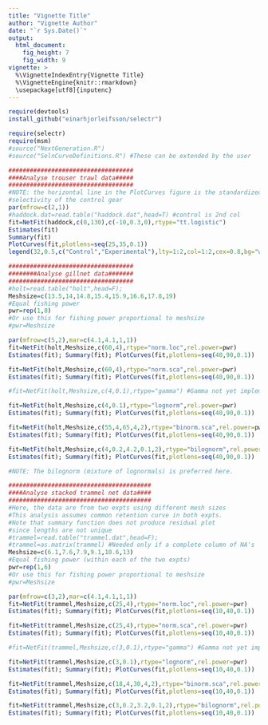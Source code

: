 ```yaml
---
title: "Vignette Title"
author: "Vignette Author"
date: "`r Sys.Date()`"
output: 
  html_document:
    fig_height: 7
    fig_width: 9
vignette: >
  %\VignetteIndexEntry{Vignette Title}
  %\VignetteEngine{knitr::rmarkdown}
  \usepackage[utf8]{inputenc}
---
```



```r
require(devtools)
install_github("einarhjorleifsson/selectr")
```

```r
require(selectr)
require(msm)
#source("NextGeneration.R")
#source("SelnCurveDefinitions.R") #These can be extended by the user

###################################
####Analyse trouser trawl data#####
###################################
#NOTE: the horizontal line in the PlotCurves figure is the standardized 
#selectivity of the control gear
par(mfrow=c(2,1))
#haddock.dat=read.table("haddock.dat",head=T) #control is 2nd col
fit=NetFit(haddock,c(0,130),c(-10,0.3,0),rtype="tt.logistic")
Estimates(fit)
Summary(fit)
PlotCurves(fit,plotlens=seq(25,35,0.1))
legend(32,0.5,c("Control","Experimental"),lty=1:2,col=1:2,cex=0.8,bg="white")

###################################
########Analyse gillnet data#######
###################################
#holt=read.table("holt",head=F); 
Meshsize=c(13.5,14,14.8,15.4,15.9,16.6,17.8,19) 
#Equal fishing power
pwr=rep(1,8)
#Or use this for fishing power proportional to meshsize
#pwr=Meshsize

par(mfrow=c(5,2),mar=c(4.1,4.1,1,1))
fit=NetFit(holt,Meshsize,c(60,4),rtype="norm.loc",rel.power=pwr)
Estimates(fit); Summary(fit); PlotCurves(fit,plotlens=seq(40,90,0.1))

fit=NetFit(holt,Meshsize,c(60,4),rtype="norm.sca",rel.power=pwr)
Estimates(fit); Summary(fit); PlotCurves(fit,plotlens=seq(40,90,0.1))

#fit=NetFit(holt,Meshsize,c(4,0.1),rtype="gamma") #Gamma not yet implemented

fit=NetFit(holt,Meshsize,c(4,0.1),rtype="lognorm",rel.power=pwr)
Estimates(fit); Summary(fit); PlotCurves(fit,plotlens=seq(40,90,0.1))

fit=NetFit(holt,Meshsize,c(55,4,65,4,2),rtype="binorm.sca",rel.power=pwr)
Estimates(fit); Summary(fit); PlotCurves(fit,plotlens=seq(40,90,0.1))

fit=NetFit(holt,Meshsize,c(4,0.2,4.2,0.1,2),rtype="bilognorm",rel.power=pwr)
Estimates(fit); Summary(fit); PlotCurves(fit,plotlens=seq(40,90,0.1))

#NOTE: The bilognorm (mixture of lognormals) is preferred here.

########################################
####Analyse stacked trammel net data####
########################################
#Here, the data are from two expts using different mesh sizes
#This analysis assumes common retention curve in both expts.
#Note that summary function does not produce residual plot
#since lengths are not unique
#trammel=read.table("trammel.dat",head=F); 
#trammel=as.matrix(trammel) #Needed only if a complete column of NA's
Meshsize=c(6.1,7.6,7.9,9.1,10.6,13) 
#Equal fishing power (within each of the two expts)
pwr=rep(1,6)
#Or use this for fishing power proportional to meshsize
#pwr=Meshsize

par(mfrow=c(3,2),mar=c(4.1,4.1,1,1))
fit=NetFit(trammel,Meshsize,c(25,4),rtype="norm.loc",rel.power=pwr)
Estimates(fit); Summary(fit); PlotCurves(fit,plotlens=seq(10,40,0.1))

fit=NetFit(trammel,Meshsize,c(25,4),rtype="norm.sca",rel.power=pwr)
Estimates(fit); Summary(fit); PlotCurves(fit,plotlens=seq(10,40,0.1))

#fit=NetFit(trammel,Meshsize,c(3,0.1),rtype="gamma") #Gamma not yet implemented

fit=NetFit(trammel,Meshsize,c(3,0.1),rtype="lognorm",rel.power=pwr)
Estimates(fit); Summary(fit); PlotCurves(fit,plotlens=seq(10,40,0.1))

fit=NetFit(trammel,Meshsize,c(18,4,30,4,2),rtype="binorm.sca",rel.power=pwr)
Estimates(fit); Summary(fit); PlotCurves(fit,plotlens=seq(10,40,0.1))

fit=NetFit(trammel,Meshsize,c(3,0.2,3.2,0.1,2),rtype="bilognorm",rel.power=pwr)
Estimates(fit); Summary(fit); PlotCurves(fit,plotlens=seq(10,40,0.1))

```
